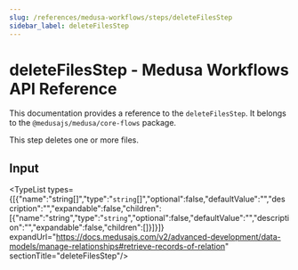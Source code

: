 ```yaml
---
slug: /references/medusa-workflows/steps/deleteFilesStep
sidebar_label: deleteFilesStep
---
```



# deleteFilesStep - Medusa Workflows API Reference

This documentation provides a reference to the `deleteFilesStep`. It belongs to the `@medusajs/medusa/core-flows` package.

This step deletes one or more files.

## Input

<TypeList types={[{"name":"string[]","type":"`string`[]","optional":false,"defaultValue":"","description":"","expandable":false,"children":[{"name":"string","type":"`string`","optional":false,"defaultValue":"","description":"","expandable":false,"children":[]}]}]} expandUrl="https://docs.medusajs.com/v2/advanced-development/data-models/manage-relationships#retrieve-records-of-relation" sectionTitle="deleteFilesStep"/>
